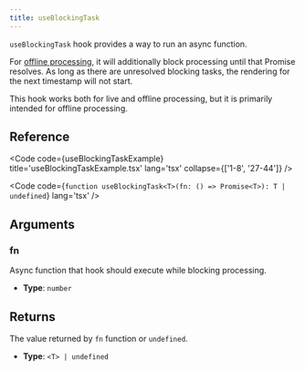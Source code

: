 ```yaml
---
title: useBlockingTask
---
```


`useBlockingTask` hook provides a way to run an async function.

For [offline processing](/fundamentals/glossary#offline-processing), it will additionally block processing until that Promise resolves. As long
as there are unresolved blocking tasks, the rendering for the next timestamp will not start.

<Aside>
This hook works both for live and offline processing, but it is primarily intended for
offline processing.
</Aside>

## Reference

<Code code={useBlockingTaskExample} title='useBlockingTaskExample.tsx' lang='tsx' collapse={['1-8', '27-44']} />

<Code code={`
function useBlockingTask<T>(fn: () => Promise<T>): T | undefined
`} lang='tsx' />

## Arguments

### fn

Async function that hook should execute while blocking processing.

- **Type**: `number`

## Returns

The value returned by `fn` function or `undefined`.

- **Type**: `<T> | undefined`
